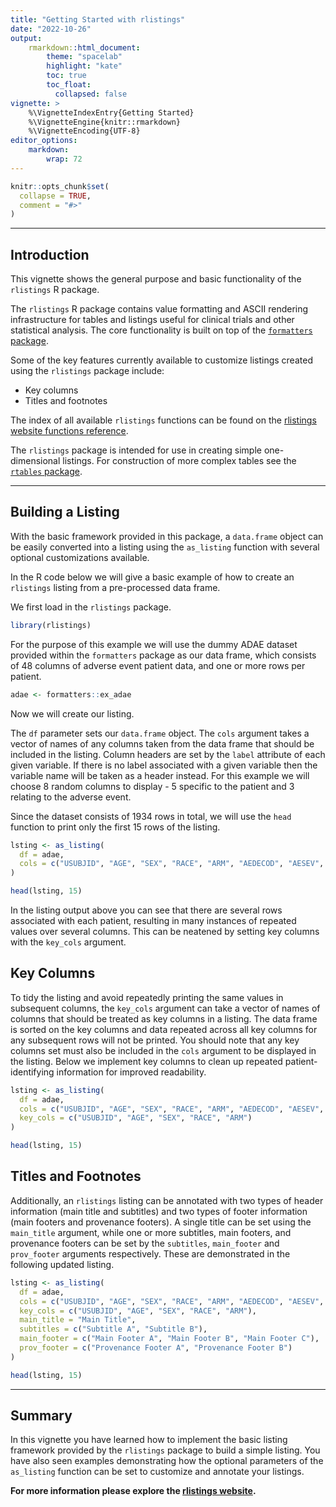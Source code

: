 ```yaml
---
title: "Getting Started with rlistings"
date: "2022-10-26"
output:
    rmarkdown::html_document:
        theme: "spacelab"
        highlight: "kate"
        toc: true
        toc_float:
          collapsed: false
vignette: >
    %\VignetteIndexEntry{Getting Started}
    %\VignetteEngine{knitr::rmarkdown}
    %\VignetteEncoding{UTF-8}
editor_options:
    markdown: 
        wrap: 72
---
```


```r
knitr::opts_chunk$set(
  collapse = TRUE,
  comment = "#>"
)
```

---------

## Introduction

This vignette shows the general purpose and basic functionality of the `rlistings` R package.  

The `rlistings` R package contains value formatting and ASCII rendering infrastructure for tables and listings useful for clinical trials and other statistical analysis. 
The core functionality is built on top of the [`formatters` package](https://insightsengineering.github.io/formatters/). 

Some of the key features currently available to customize listings created using the `rlistings` package include:

- Key columns
- Titles and footnotes

The index of all available `rlistings` functions can be found on the [rlistings website functions reference](https://insightsengineering.github.io/rlistings/reference/index.html).

The `rlistings` package is intended for use in creating simple one-dimensional listings. For construction of more complex tables see the [`rtables` package](https://roche.github.io/rtables/).

---------

## Building a Listing

With the basic framework provided in this package, a `data.frame` object can be easily converted into a listing using the `as_listing` function with several optional customizations available.

In the R code below we will give a basic example of how to create an `rlistings` listing from a pre-processed data frame.

We first load in the `rlistings` package.

```r
library(rlistings)
```

For the purpose of this example we will use the dummy ADAE dataset provided within the `formatters` package as our data frame, which consists of 48 columns of adverse event patient data, and one or more rows per patient.

```r
adae <- formatters::ex_adae
```

Now we will create our listing.

The `df` parameter sets our `data.frame` object. The `cols` argument takes a vector of names of any columns taken from the data frame that should be included in the listing. Column headers are set by the `label` attribute of each given variable. If there is no label associated with a given variable then the variable name will be taken as a header instead. For this example we will choose 8 random columns to display - 5 specific to the patient and 3 relating to the adverse event.

Since the dataset consists of 1934 rows in total, we will use the `head` function to print only the first 15 rows of the listing.

```r
lsting <- as_listing(
  df = adae,
  cols = c("USUBJID", "AGE", "SEX", "RACE", "ARM", "AEDECOD", "AESEV", "AETOXGR")
)

head(lsting, 15)
```

In the listing output above you can see that there are several rows associated with each patient, resulting in many instances of repeated values over several columns. This can be neatened by setting key columns with the `key_cols` argument.

## Key Columns

To tidy the listing and avoid repeatedly printing the same values in subsequent columns, the `key_cols` argument can take a vector of names of columns that should be treated as key columns in a listing. The data frame is sorted on the key columns and data repeated across all key columns for any subsequent rows will not be printed. You should note that any key columns set must also be included in the `cols` argument to be displayed in the listing. Below we implement key columns to clean up repeated patient-identifying information for improved readability.

```r
lsting <- as_listing(
  df = adae,
  cols = c("USUBJID", "AGE", "SEX", "RACE", "ARM", "AEDECOD", "AESEV", "AETOXGR"),
  key_cols = c("USUBJID", "AGE", "SEX", "RACE", "ARM")
)

head(lsting, 15)
```

## Titles and Footnotes

Additionally, an `rlistings` listing can be annotated with two types of header information (main title and subtitles) and two types of footer information (main footers and provenance footers). A single title can be set using the `main_title` argument, while one or more subtitles, main footers, and provenance footers can be set by the `subtitles`, `main_footer` and `prov_footer` arguments respectively. These are demonstrated in the following updated listing.

```r
lsting <- as_listing(
  df = adae,
  cols = c("USUBJID", "AGE", "SEX", "RACE", "ARM", "AEDECOD", "AESEV", "AETOXGR"),
  key_cols = c("USUBJID", "AGE", "SEX", "RACE", "ARM"),
  main_title = "Main Title",
  subtitles = c("Subtitle A", "Subtitle B"),
  main_footer = c("Main Footer A", "Main Footer B", "Main Footer C"),
  prov_footer = c("Provenance Footer A", "Provenance Footer B")
)

head(lsting, 15)
```

---------

## Summary

In this vignette you have learned how to implement the basic listing framework provided by the `rlistings` package to build a simple listing. You have also seen examples demonstrating how the optional parameters of the `as_listing` function can be set to customize and annotate your listings.

**For more information please explore the [rlistings website](https://insightsengineering.github.io/rlistings/).**
